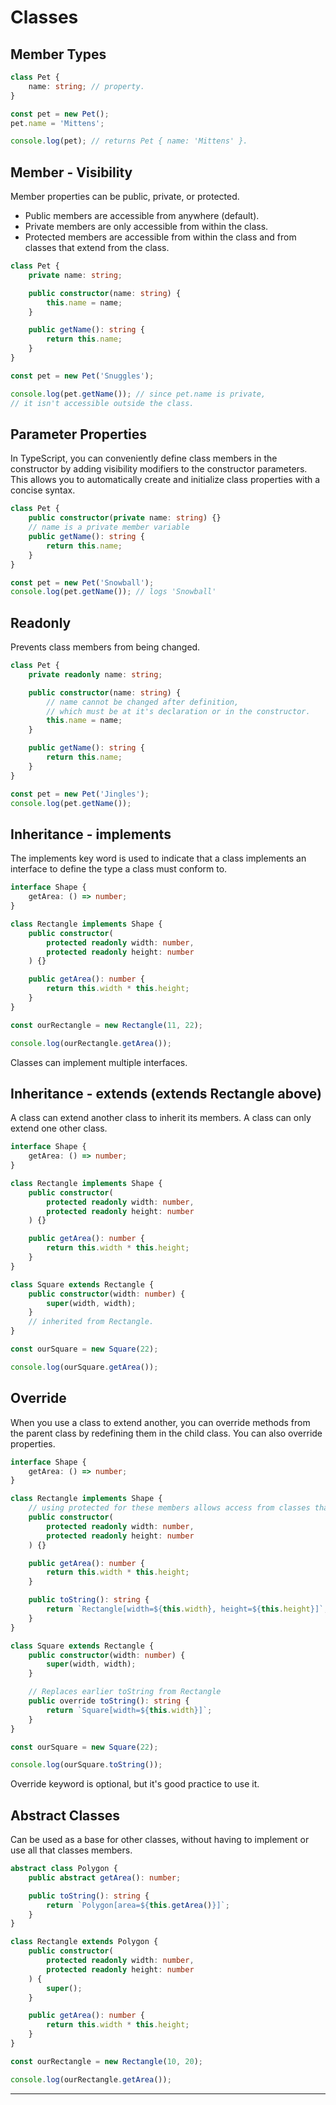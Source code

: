 # Classes

## Member Types

```ts copy
class Pet {
	name: string; // property.
}

const pet = new Pet();
pet.name = 'Mittens';

console.log(pet); // returns Pet { name: 'Mittens' }.
```

## Member - Visibility

Member properties can be public, private, or protected.

- Public members are accessible from anywhere (default).
- Private members are only accessible from within the class.
- Protected members are accessible from within the class and from classes that extend from the class.

```ts copy
class Pet {
	private name: string;

	public constructor(name: string) {
		this.name = name;
	}

	public getName(): string {
		return this.name;
	}
}

const pet = new Pet('Snuggles');

console.log(pet.getName()); // since pet.name is private,
// it isn't accessible outside the class.
```

## Parameter Properties

In TypeScript, you can conveniently define class members in the constructor by adding visibility modifiers to the constructor parameters. This allows you to automatically create and initialize class properties with a concise syntax.

```ts copy
class Pet {
	public constructor(private name: string) {}
	// name is a private member variable
	public getName(): string {
		return this.name;
	}
}

const pet = new Pet('Snowball');
console.log(pet.getName()); // logs 'Snowball'
```

## Readonly

Prevents class members from being changed.

```ts copy
class Pet {
	private readonly name: string;

	public constructor(name: string) {
		// name cannot be changed after definition,
		// which must be at it's declaration or in the constructor.
		this.name = name;
	}

	public getName(): string {
		return this.name;
	}
}

const pet = new Pet('Jingles');
console.log(pet.getName());
```

## Inheritance - implements

The implements key word is used to indicate that a class implements an interface to define the type a class must conform to.

```ts copy
interface Shape {
	getArea: () => number;
}

class Rectangle implements Shape {
	public constructor(
		protected readonly width: number,
		protected readonly height: number
	) {}

	public getArea(): number {
		return this.width * this.height;
	}
}

const ourRectangle = new Rectangle(11, 22);

console.log(ourRectangle.getArea());
```

Classes can implement multiple interfaces.

## Inheritance - extends (extends Rectangle above)

A class can extend another class to inherit its members. A class can only extend one other class.

```ts copy
interface Shape {
	getArea: () => number;
}

class Rectangle implements Shape {
	public constructor(
		protected readonly width: number,
		protected readonly height: number
	) {}

	public getArea(): number {
		return this.width * this.height;
	}
}

class Square extends Rectangle {
	public constructor(width: number) {
		super(width, width);
	}
	// inherited from Rectangle.
}

const ourSquare = new Square(22);

console.log(ourSquare.getArea());
```

## Override

When you use a class to extend another, you can override methods from the parent class by redefining them in the child class. You can also override properties.

```ts copy
interface Shape {
	getArea: () => number;
}

class Rectangle implements Shape {
	// using protected for these members allows access from classes that extend from this class, such as Square
	public constructor(
		protected readonly width: number,
		protected readonly height: number
	) {}

	public getArea(): number {
		return this.width * this.height;
	}

	public toString(): string {
		return `Rectangle[width=${this.width}, height=${this.height}]`;
	}
}

class Square extends Rectangle {
	public constructor(width: number) {
		super(width, width);
	}

	// Replaces earlier toString from Rectangle
	public override toString(): string {
		return `Square[width=${this.width}]`;
	}
}

const ourSquare = new Square(22);

console.log(ourSquare.toString());
```

Override keyword is optional, but it's good practice to use it.

## Abstract Classes

Can be used as a base for other classes, without having to implement or use all that classes members.

```ts copy
abstract class Polygon {
	public abstract getArea(): number;

	public toString(): string {
		return `Polygon[area=${this.getArea()}]`;
	}
}

class Rectangle extends Polygon {
	public constructor(
		protected readonly width: number,
		protected readonly height: number
	) {
		super();
	}

	public getArea(): number {
		return this.width * this.height;
	}
}

const ourRectangle = new Rectangle(10, 20);

console.log(ourRectangle.getArea());
```

---
